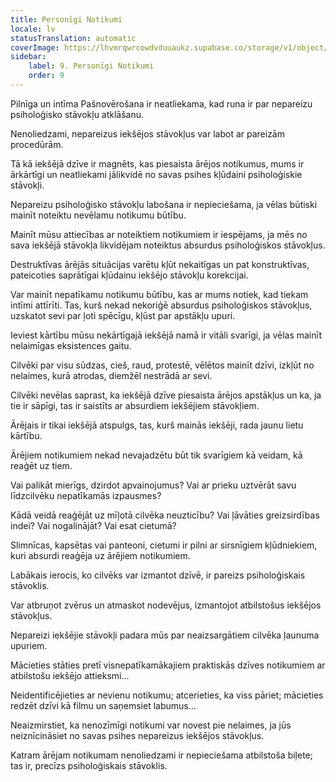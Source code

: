 ```yaml
---
title: Personīgi Notikumi
locale: lv
statusTranslation: automatic
coverImage: https://lhvmrqwrcowdvduuaukz.supabase.co/storage/v1/object/public/strapi-uploads/small_cover-tratado-de-psicologia-revolucionaria.webp-5e15e1cec4e0ebebcde5d7fc7565d8fd.webp
sidebar:
    label: 9. Personīgi Notikumi
    order: 9
---
```

Pilnīga un intīma Pašnovērošana ir neatliekama, kad runa ir par nepareizu psiholoģisko stāvokļu atklāšanu.

Nenoliedzami, nepareizus iekšējos stāvokļus var labot ar pareizām procedūrām.

Tā kā iekšējā dzīve ir magnēts, kas piesaista ārējos notikumus, mums ir ārkārtīgi un neatliekami jālikvidē no savas psihes kļūdaini psiholoģiskie stāvokļi.

Nepareizu psiholoģisko stāvokļu labošana ir nepieciešama, ja vēlas būtiski mainīt noteiktu nevēlamu notikumu būtību.

Mainīt mūsu attiecības ar noteiktiem notikumiem ir iespējams, ja mēs no sava iekšējā stāvokļa likvidējam noteiktus absurdus psiholoģiskos stāvokļus.

Destruktīvas ārējās situācijas varētu kļūt nekaitīgas un pat konstruktīvas, pateicoties saprātīgai kļūdainu iekšējo stāvokļu korekcijai.

Var mainīt nepatīkamu notikumu būtību, kas ar mums notiek, kad tiekam intīmi attīrīti. Tas, kurš nekad nekoriģē absurdus psiholoģiskos stāvokļus, uzskatot sevi par ļoti spēcīgu, kļūst par apstākļu upuri.

Ieviest kārtību mūsu nekārtīgajā iekšējā namā ir vitāli svarīgi, ja vēlas mainīt nelaimīgas eksistences gaitu.

Cilvēki par visu sūdzas, cieš, raud, protestē, vēlētos mainīt dzīvi, izkļūt no nelaimes, kurā atrodas, diemžēl nestrādā ar sevi.

Cilvēki nevēlas saprast, ka iekšējā dzīve piesaista ārējos apstākļus un ka, ja tie ir sāpīgi, tas ir saistīts ar absurdiem iekšējiem stāvokļiem.

Ārējais ir tikai iekšējā atspulgs, tas, kurš mainās iekšēji, rada jaunu lietu kārtību.

Ārējiem notikumiem nekad nevajadzētu būt tik svarīgiem kā veidam, kā reaģēt uz tiem.

Vai palikāt mierīgs, dzirdot apvainojumus? Vai ar prieku uztvērāt savu līdzcilvēku nepatīkamās izpausmes?

Kādā veidā reaģējāt uz mīļotā cilvēka neuzticību? Vai ļāvāties greizsirdības indei? Vai nogalinājāt? Vai esat cietumā?

Slimnīcas, kapsētas vai panteoni, cietumi ir pilni ar sirsnīgiem kļūdniekiem, kuri absurdi reaģēja uz ārējiem notikumiem.

Labākais ierocis, ko cilvēks var izmantot dzīvē, ir pareizs psiholoģiskais stāvoklis.

Var atbruņot zvērus un atmaskot nodevējus, izmantojot atbilstošus iekšējos stāvokļus.

Nepareizi iekšējie stāvokļi padara mūs par neaizsargātiem cilvēka ļaunuma upuriem.

Mācieties stāties pretī visnepatīkamākajiem praktiskās dzīves notikumiem ar atbilstošu iekšējo attieksmi...

Neidentificējieties ar nevienu notikumu; atcerieties, ka viss pāriet; mācieties redzēt dzīvi kā filmu un saņemsiet labumus...

Neaizmirstiet, ka nenozīmīgi notikumi var novest pie nelaimes, ja jūs neiznīcināsiet no savas psihes nepareizus iekšējos stāvokļus.

Katram ārējam notikumam nenoliedzami ir nepieciešama atbilstoša biļete; tas ir, precīzs psiholoģiskais stāvoklis.

